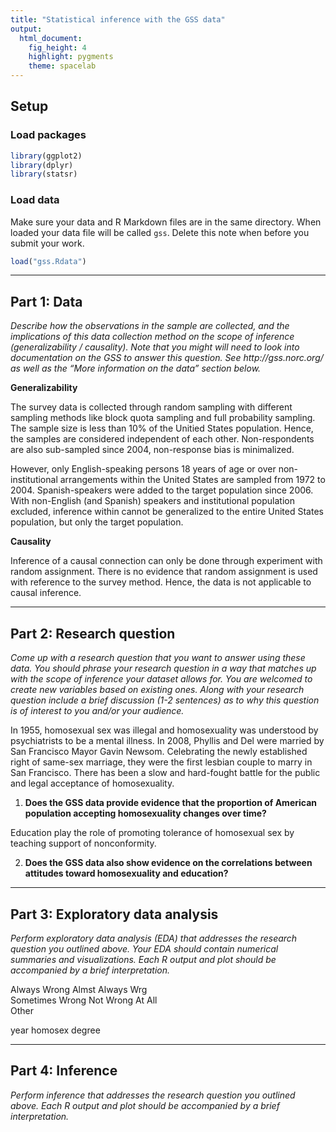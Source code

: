 ```yaml
---
title: "Statistical inference with the GSS data"
output: 
  html_document: 
    fig_height: 4
    highlight: pygments
    theme: spacelab
---
```


## Setup

### Load packages

```r
library(ggplot2)
library(dplyr)
library(statsr)
```

### Load data

Make sure your data and R Markdown files are in the same directory. When loaded
your data file will be called `gss`. Delete this note when before you submit 
your work. 

```r
load("gss.Rdata")
```



* * *

## Part 1: Data

*Describe how the observations in the sample are collected, and the implications of this data collection method on the scope of inference (generalizability / causality). Note that you might will need to look into documentation on the GSS to answer this question. See http://gss.norc.org/ as well as the "More information on the data" section below.*

**Generalizability**

The survey data is collected through random sampling with different sampling methods like block quota sampling and full probability sampling. The sample size is less than 10% of the Unitied States population. Hence, the samples are considered independent of each other. Non-respondents are also sub-sampled since 2004, non-response bias is minimalized.

However, only English-speaking persons 18 years of age or over non-institutional arrangements within the United States are sampled from 1972 to 2004. Spanish-speakers were added to the target population since 2006. With non-English (and Spanish) speakers and institutional population excluded, inference within cannot be generalized to the entire United States population, but only the target population.

**Causality**

Inference of a causal connection can only be done through experiment with random assignment. There is no evidence that random assignment is used with reference to the survey method. Hence, the data is not applicable to causal inference.

* * *

## Part 2: Research question

*Come up with a research question that you want to answer using these data. You should phrase your research question in a way that matches up with the scope of inference your dataset allows for. You are welcomed to create new variables based on existing ones. Along with your research question include a brief discussion (1-2 sentences) as to why this question is of interest to you and/or your audience.*

In 1955, homosexual sex was illegal and homosexuality was understood by psychiatrists to be a mental illness. In 2008, Phyllis and Del were married by San Francisco Mayor Gavin Newsom. Celebrating the newly established right of same-sex marriage, they were the first lesbian couple to marry in San Francisco. There has been a slow and hard-fought battle for the public and legal acceptance of homosexuality. 

1. **Does the GSS data provide evidence that the proportion of American population accepting homosexuality changes over time?** 

Education play the role of promoting tolerance of homosexual sex by teaching support of nonconformity.

2. **Does the GSS data also show evidence on the correlations between attitudes toward homosexuality and education?**

* * *

## Part 3: Exploratory data analysis

*Perform exploratory data analysis (EDA) that addresses the research question you outlined above. Your EDA should contain numerical summaries and visualizations. Each R output and plot should be accompanied by a brief interpretation.*

Always Wrong 
Almst Always Wrg  
Sometimes Wrong 
Not Wrong At All  
Other

year
homosex
degree

* * *

## Part 4: Inference

*Perform inference that addresses the research question you outlined above. Each R output and plot should be accompanied by a brief interpretation.*
